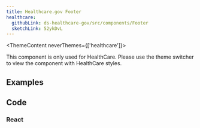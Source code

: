 ```yaml
---
title: Healthcare.gov Footer
healthcare:
  githubLink: ds-healthcare-gov/src/components/Footer
  sketchLink: 52ykDvL
---
```



<ThemeContent neverThemes={['healthcare']}>
  <Alert variation="error">
     <p class="ds-c-alert__text">
        This component is only used for HealthCare. Please use the theme switcher to view the component with HealthCare styles.
    </p>
  </Alert>
</ThemeContent>

## Examples

<StorybookExample
    componentName="footer"
    storyId="healthcare-footer--basic-footer"
/>

## Code

### React

<PropTable componentName="Footer" />
